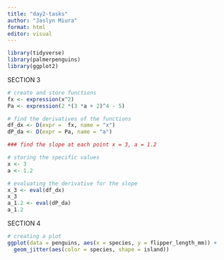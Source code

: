 ```yaml
---
title: "day2-tasks"
author: "Jaslyn Miura"
format: html
editor: visual
---
```


```r
library(tidyverse)
library(palmerpenguins)
library(ggplot2)
```

SECTION 3
```r

# create and store functions
fx <- expression(x^2)
Pa <- expression(2 *(3 *a + 2)^4 - 5)

# find the derivatives of the functions
df_dx <- D(expr =  fx, name = "x")
dP_da <- D(expr = Pa, name = "a")

### find the slope at each point x = 3, a = 1.2

# storing the specific values
x <- 3
a <- 1.2

# evaluating the derivative for the slope
x_3 <- eval(df_dx)
x_3
a_1.2 <- eval(dP_da)
a_1.2

```

SECTION 4
```r

# creating a plot
ggplot(data = penguins, aes(x = species, y = flipper_length_mm)) +
  geom_jitter(aes(color = species, shape = island))

```

